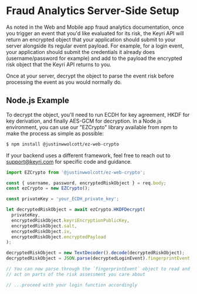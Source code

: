 
# Fraud Analytics Server-Side Setup

As noted in the Web and Mobile app fraud analytics documentation, once you trigger an event that you'd like evaluated for its risk, the Keyri API will return an encrypted object that your application should submit to your server alongside its regular event payload. For example, for a login event, your application should submit the credentials it already does (username/password for example) and add to the payload the encrypted risk object that the Keyri API returns to you.

Once at your server, decrypt the object to parse the event risk before processing the event as you would normally do.

## Node.js Example

To decrypt the object, you'll need to run ECDH for key agreement, HKDF for key derivation, and finally AES-GCM for decryption. In a Node.js environment, you can use our "EZCrypto" library available from npm to make the process as simple as possible:

```bash
$ npm install @justinwwolcott/ez-web-crypto
```

If your backend uses a different framework, feel free to reach out to support@keyri.com for specific code and guidance.

```typescript
import EZCrypto from '@justinwwolcott/ez-web-crypto';

const { username, password, encryptedRiskObject } = req.body;
const ezCrypto = new EZCrypto();

const privateKey = 'your_ECDH_private_key';

let decryptedRiskObject = await ezCrypto.HKDFDecrypt(
  privateKey,
  encryptedRiskObject.keyriEncryptionPublicKey,
  encryptedRiskObject.salt,
  encryptedRiskObject.iv,
  encryptedRiskObject.encryptedPayload
);

decryptedRiskObject = new TextDecoder().decode(decryptedRiskObject);
decryptedRiskObject = JSON.parse(decryptedLoginEvent).fingerprintEvent;

// You can now parse through the `fingerprintEvent` object to read and
// act on parts of the risk assessment you care about

// ...proceed with your login function accordingly
```
